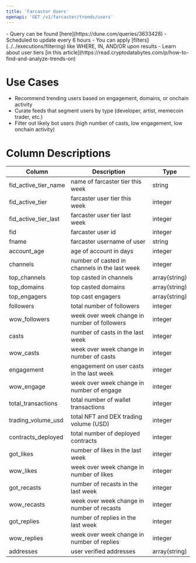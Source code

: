 ```yaml
---
title: 'Farcaster Users'
openapi: 'GET /v1/farcaster/trends/users'
---
```


<Note>
- Query can be found [here](https://dune.com/queries/3633428)
- Scheduled to update every 6 hours
- You can apply [filters](../../executions/filtering) like WHERE, IN, AND/OR upon results
- Learn about user tiers [in this article](https://read.cryptodatabytes.com/p/how-to-find-and-analyze-trends-on)
</Note>

# Use Cases

- Recommend trending users based on engagement, domains, or onchain activity
- Curate feeds that segment users by type (developer, artist, memecoin trader, etc.)
- Filter out likely bot users (high number of casts, low engagement, low onchain activity)

# Column Descriptions

| Column                | Description                           | Type       |
| --------------------- | ------------------------------------- | ---------- |
| fid_active_tier_name  | name of farcaster tier this week    | string |
| fid_active_tier       | farcaster user tier this week        | integer        |
| fid_active_tier_last  | farcaster user tier last week | integer        |
| fid                   | farcaster user id            | integer        |
| fname                 | farcaster username of user          | string |
| account_age           | age of account in days      | integer        |
| channels              | number of casted in channels in the last week        | integer        |
| top_channels          | top casted in channels        | array(string)|
| top_domains           | top casted domains         | array(string)|
| top_engagers          | top cast engagers        | array(string)|
| followers             | total number of followers           | integer        |
| wow_followers         | week over week change in number of followers  | integer        |
| casts                 | number of casts in the last week   | integer        |
| wow_casts             | week over week change in number of casts | integer        |
| engagement            | engagement on user casts in the last week  | integer        |
| wow_engage            | week over week change in number of engage  | integer        |
| total_transactions    | total number of wallet transactions  | integer        |
| trading_volume_usd    | total NFT and DEX trading volume (USD)| integer        |
| contracts_deployed    | total number of deployed contracts  | integer        |
| got_likes             | number of likes in the last week  | integer        |
| wow_likes             | week over week change in number of likes | integer        |
| got_recasts           | number of recasts in the last week    | integer        |
| wow_recasts           | week over week change in number of recasts  | integer        |
| got_replies           | number of replies in the last week     | integer        |
| wow_replies           | week over week change in number of replies  | integer  |
| addresses             | user verified addresses         |  array(string)  |
